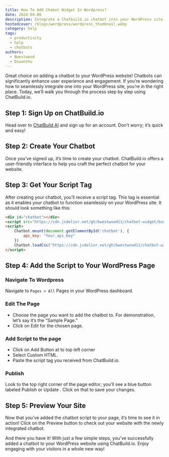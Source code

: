 ```yaml
---
title: How To Add Chabot Widget In Wordpress?
date: 2024-04-08
description: Integrate a Chatbuild.io chatbot into your WordPress site effortlessly for enhanced user engagement and support.
hostedcover: /blogs/wordpress/wordpress_thumbnail.webp
category: help
tags:
  - productivity
  - help
  - chatbots
authors:
  - Bwestwood
  - Diwanshu
---
```



Great choice on adding a chatbot to your WordPress website! Chatbots can significantly enhance user experience and engagement. If you’re wondering how to seamlessly integrate one into your WordPress site, you’re in the right place. Today, we’ll walk you through the process step by step using ChatBuild.io.

## Step 1: Sign Up on ChatBuild.io
Head over to [ChatBuild AI](https://www.chatbuild.io/)
 and sign up for an account. Don’t worry; it’s quick and easy!

## Step 2: Create Your Chatbot
Once you’ve signed up, it’s time to create your chatbot. ChatBuild.io offers a user-friendly interface to help you craft the perfect chatbot for your website.

## Step 3: Get Your Script Tag
After creating your chatbot, you’ll receive a script tag. This tag is essential as it enables your chatbot to function seamlessly on your WordPress site. It should look something like this:

```html
<div id="chatbot"></div>
<script src="https://cdn.jsdelivr.net/gh/bwestwood11/chatbot-widget/bundle/index1.js"></script>
<script>
    Chatbot.mount(document.getElementById('chatbot'), {
        api_key: "Your_api_Key"
    })
    Chatbot.loadCss("https://cdn.jsdelivr.net/gh/bwestwood11/chatbot-widget/bundle/index1.css")
</script>
```

## Step 4: Add the Script to Your WordPress Page

### Navigate To Wordpress
Navigate to ```Pages > All``` Pages in your WordPress dashboard.


### Edit The Page 
- Choose the page you want to add the chatbot to. For demonstration, let’s say it’s the “Sample Page.”
- Click on Edit for the chosen page.

### Add Script to the page
- Click on Add Button at to top left corner
- Select Custom HTML.
- Paste the script tag you received from ChatBuild.io.

### Publish
Look to the top right corner of the page editor; you’ll see a blue button labeled Publish or Update . Click on that to save your changes.


## Step 5: Preview Your Site

Now that you’ve added the chatbot script to your page, it’s time to see it in action! Click on the Preview button to check out your website with the newly integrated chatbot.

And there you have it! With just a few simple steps, you’ve successfully added a chatbot to your WordPress website using ChatBuild.io. Enjoy engaging with your visitors in a whole new way!